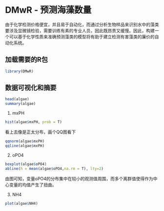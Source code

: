 # DMwR - 预测海藻数量
由于化学检测价格便宜，并且易于自动化，而通过分析生物样品来识别水中的藻类要涉及显微镜检验，需要训练有素的专业人员，因此既昂贵又缓慢。因此，构建一个可以基于化学性质来准确预测藻类的模型将有助于建立检测有害藻类的廉价的自动化系统。

## 加载需要的R包
```R
library(DMwR)
```

## 数据可视化和摘要
```R
head(algae)
summary(algae)

```

1. mxPH
```r
hist(algae$mxPH, prob = T)
```

看上去像是正太分布，画个QQ图看下
```R
qqnorm(algae$mxPH)
qqline(algae$mxPH)
```

2. oPO4
```r
boxplot(algae$oPO4)
abline(h = mean(algae$oPO4,na.rm = T), lty=2)
```

由图可知，变量oPO4的分布集中在较小的观测值周围，而多个离群值使得作为中心变量的均值产生了扭曲。

3. NH4
```r
plot(algae$NH4)
```



